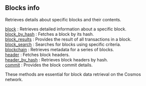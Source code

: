 
## Blocks info

Retrieves details about specific blocks and their contents.

[block](/cosmos-api/blocksinfo/block) : Retrieves detailed information about a specific block. \
[block_by_hash](/cosmos-api/blocksinfo/block_by_hash) : Fetches a block by its hash. \
[block_results](/cosmos-api/blocksinfo/block_results) : Provides the result of all transactions in a block. \
[block_search](/cosmos-api/blocksinfo/block_search) : Searches for blocks using specific criteria. \
[blockchain](/cosmos-api/blocksinfo/blockchain) : Retrieves metadata for a series of blocks. \
[header](/cosmos-api/blocksinfo/header) : Fetches block headers. \
[header_by_hash](/cosmos-api/blocksinfo/header_by_hash) : Retrieves block headers by hash. \
[commit](/cosmos-api/blocksinfo/commit) : Provides the block commit details.

These methods are essential for block data retrieval on the Cosmos network.

<Space h={16} />
<GetStarted />
